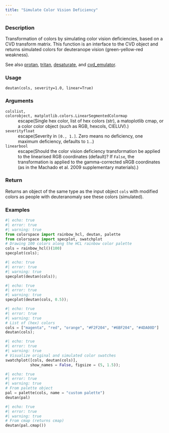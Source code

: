 ```yaml
---
title: "Simulate Color Vision Deficiency"
---
```


### Description

Transformation of colors by simulating color vision deficiencies, based on
a CVD transform matrix. This function is an interface to the CVD object and
returns simulated colors for deuteranope vision (green-yellow-red
weakness).

See also [protan](colorspace.CVD.protan.qmd), [tritan](colorspace.CVD.tritan.qmd), [desaturate](colorspace.CVD.desaturate.qmd), and
[cvd_emulator](colorspace.cvd_emulator.cvd_emulator.qmd).

### Usage

<pre><code class='language-python'>deutan(cols, severity=1.0, linear=True)</code></pre>

### Arguments

<dl class="pyp-list param-list">
  <dt style = "white-space: nowrap; font-family: monospace; vertical-align: top">
   <code id="colorspace.CVD.deutan:cols">cols</code><code class="argument-class">list, colorobject, matplotlib.colors.LinearSegmentedColormap</code>
  </dt>
 <dd>escape(Single hex color, list of hex colors (str), a matoplotlib cmap, or
a color color object (such as RGB, hexcols, CIELUV).)</dd>
  <dt style = "white-space: nowrap; font-family: monospace; vertical-align: top">
   <code id="colorspace.CVD.deutan:severity">severity</code><code class="argument-class">float</code>
  </dt>
 <dd>escape(Severity in `[0., 1.]`. Zero means no deficiency, one
maximum deficiency, defaults to `1.`.)</dd>
  <dt style = "white-space: nowrap; font-family: monospace; vertical-align: top">
   <code id="colorspace.CVD.deutan:linear">linear</code><code class="argument-class">bool</code>
  </dt>
 <dd>escape(Should the color vision deficiency transformation be applied to the
linearised RGB coordinates (default)? If `False`, the transformation is applied to the
gamma-corrected sRGB coordinates (as in the Machado et al. 2009 supplementary materials).)</dd>
</dl>

### Return

Returns an object of the same type as the input object `cols` with
modified colors as people with deuteranomaly see these colors (simulated).

### Examples

```python
#| echo: true
#| error: true
#| warning: true
from colorspace import rainbow_hcl, deutan, palette
from colorspace import specplot, swatchplot
# Drawing 100 colors along the HCL rainbow color palette
cols = rainbow_hcl()(100)
specplot(cols);
```

```python
#| echo: true
#| error: true
#| warning: true
specplot(deutan(cols));
```

```python
#| echo: true
#| error: true
#| warning: true
specplot(deutan(cols, 0.5));
```

```python
#| echo: true
#| error: true
#| warning: true
# List of (hex) colors
cols = ["magenta", "red", "orange", "#F2F204", "#6BF204", "#4DA00D"]
deutan(cols);
```

```python
#| echo: true
#| error: true
#| warning: true
# Visualize original and simulated color swatches
swatchplot([cols, deutan(cols)],
           show_names = False, figsize = (5, 1.5));
```

```python
#| echo: true
#| error: true
#| warning: true
# From palette object
pal = palette(cols, name = "custom palette")
deutan(pal)
```

```python
#| echo: true
#| error: true
#| warning: true
# From cmap (returns cmap)
deutan(pal.cmap())
```



